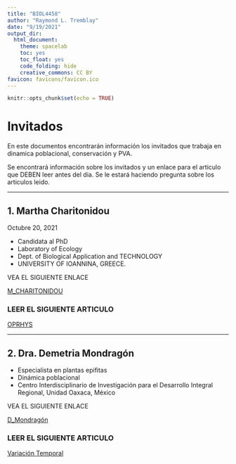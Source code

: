 ```yaml
---
title: "BIOL4458"
author: "Raymond L. Tremblay"
date: "9/19/2021"
output_dir: 
  html_document: 
    theme: spacelab
    toc: yes
    toc_float: yes
    code_folding: hide
    creative_commons: CC BY
favicon: favicons/favicon.ico
---
```


```r
knitr::opts_chunk$set(echo = TRUE)
```

# Invitados

En este documentos encontrarán información los invitados que trabaja en dinamica poblacional, conservación y PVA.

Se encontrará información sobre los invitados y un enlace para el articulo que DEBEN leer antes del dia.  Se le estará haciendo pregunta sobre los articulos leido. 


****



## 1. Martha Charitonidou

Octubre 20, 2021

 - Candidata al PhD
 - Laboratory of Ecology
 - Dept. of Biological Application and TECHNOLOGY
 - UNIVERSITY OF IOANNINA, GREECE.
 
 VEA EL SIGUIENTE ENLACE
 
 [M_CHARITONIDOU](https://www.researchgate.net/profile/Martha-Charitonidou)

### LEER EL SIGUIENTE ARTICULO
 
 [OPRHYS](Guest_Speakers/Charitonidou, Kougioumoutzis, Halley - 2021.pdf)
 
 
 ***
 
## 2. Dra. Demetria Mondragón

 - Especialista en plantas epifitas
 - Dinámica poblacional
 - Centro Interdisciplinario de Investigación para el Desarrollo Integral Regional, Unidad Oaxaca, México

 VEA EL SIGUIENTE ENLACE
 
[D_Mondragón](https://www.researchgate.net/profile/Demetria-Mondragon)

### LEER EL SIGUIENTE ARTICULO

[Variación Temporal](Guest_Speakers/)




 

 

